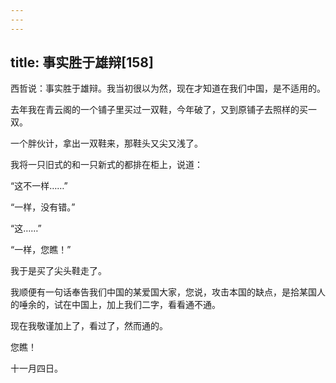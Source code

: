 ```yaml
---
---
---
```

title: 事实胜于雄辩[158]
---




西哲说：事实胜于雄辩。我当初很以为然，现在才知道在我们中国，是不适用的。

去年我在青云阁的一个铺子里买过一双鞋，今年破了，又到原铺子去照样的买一双。

一个胖伙计，拿出一双鞋来，那鞋头又尖又浅了。

我将一只旧式的和一只新式的都排在柜上，说道：

“这不一样……”

“一样，没有错。”

“这……”

“一样，您瞧！”

我于是买了尖头鞋走了。

我顺便有一句话奉告我们中国的某爱国大家，您说，攻击本国的缺点，是拾某国人的唾余的，试在中国上，加上我们二字，看看通不通。

现在我敬谨加上了，看过了，然而通的。

您瞧！

十一月四日。